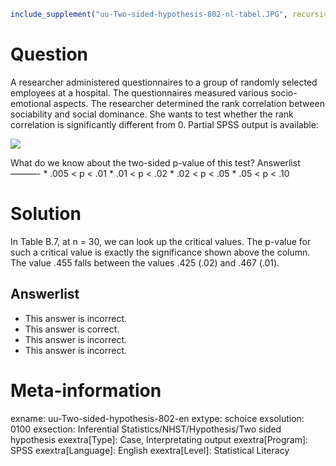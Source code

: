 ```r
include_supplement("uu-Two-sided-hypothesis-802-nl-tabel.JPG", recursive = TRUE)
```

Question
========
  
A researcher administered questionnaires to a group of randomly selected employees at a hospital. The questionnaires measured various socio-emotional aspects. The researcher determined the rank correlation between sociability and social dominance. She wants to test whether the rank correlation is significantly different from 0. Partial SPSS output is available:

![](uu-Two-sided-hypothesis-802-nl-tabel.JPG)

What do we know about the two-sided p-value of this test? 
Answerlist
----------
* .005 < p < .01
* .01 < p < .02
* .02 < p < .05
* .05 < p < .10

Solution
========
  
In Table B.7, at n = 30, we can look up the critical values. The p-value for such a critical value is exactly the significance shown above the column. The value .455 falls between the values .425 (.02) and .467 (.01).

Answerlist
----------
* This answer is incorrect.
* This answer is correct.
* This answer is incorrect.
* This answer is incorrect.

Meta-information
================
exname: uu-Two-sided-hypothesis-802-en
extype: schoice
exsolution: 0100
exsection: Inferential Statistics/NHST/Hypothesis/Two sided hypothesis
exextra[Type]: Case, Interpretating output
exextra[Program]: SPSS
exextra[Language]: English
exextra[Level]: Statistical Literacy
